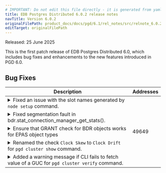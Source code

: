 ```yaml
---
# IMPORTANT: Do not edit this file directly - it is generated from yaml source.
title: EDB Postgres Distributed 6.0.2 release notes
navTitle: Version 6.0.2
originalFilePath: product_docs/docs/pgd/6.1/rel_notes/src/relnote_6.0.2.yml
editTarget: originalFilePath
---
```


Released: 25 June 2025

This is the first patch release of EDB Postgres Distributed 6.0, which includes bug fixes and enhancements to the new features introduced in PGD 6.0.

## Bug Fixes

<table class="table w-100"><thead><tr><th>Description</th><th width="10%">Addresses</th></tr></thead><tbody>
<tr><td><details><summary>Fixed an issue with the slot names generated by <code>node setup</code> command.</summary><hr/><p>The command generated the slot names as UUID values with underscore (<code>_</code>) which is not compatible with PGD slot names.</p>
</details></td><td></td></tr>
<tr><td><details><summary>Fixed segmentation fault in bdr.stat_connection_manager_get_stats().</summary><hr/><p>The memory returned by the function was allocated in an incorrect memory context.</p>
</details></td><td></td></tr>
<tr><td><details><summary>Ensure that GRANT check for BDR objects works for EPAS object types</summary><hr/><p>The mechanism for determining whether user can be granted permissions
on BDR extension objects was failing for EPAS-specific objects.
This was a regression from PGD release 5.7.0 and is now fixed.</p>
</details></td><td>49649</td></tr>
<tr><td><details><summary>Renamed the check <code>Clock Skew</code> to <code>Clock Drift</code> for <code>pgd cluster show</code> command.</summary><hr/><p>The check is renamed to be consistent with the terminology used at other places in PGD.</p>
</details></td><td></td></tr>
<tr><td><details><summary>Added a warning message if CLI fails to fetch value of a GUC for <code>pgd cluster verify</code> command.</summary><hr/><p>The command could crash if the CLI could not fetch a value for a GUC for some reason.</p>
</details></td><td></td></tr>
</tbody></table>


